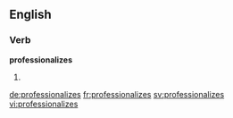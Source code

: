 ==English==

===Verb===
'''professionalizes'''

# {{third-person singular of|professionalize}}

[[de:professionalizes]]
[[fr:professionalizes]]
[[sv:professionalizes]]
[[vi:professionalizes]]